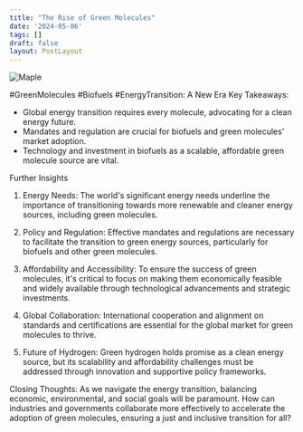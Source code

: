 ```yaml
---
title: "The Rise of Green Molecules"
date: '2024-05-06'
tags: []
draft: false
layout: PostLayout
---
```


<div className="flex justify-center">
  <div className="my-1 w-full px-2 xl:my-1 xl:w-1/2 xl:px-2">
    <img src="https://img.youtube.com/vi/k3bE80D4Njg/0.jpg" alt="Maple" className="mx-auto h-58 w-auto" />
  </div>
</div>

#GreenMolecules #Biofuels #EnergyTransition: A New Era
Key Takeaways:
- Global energy transition requires every molecule, advocating for a clean energy future.
- Mandates and regulation are crucial for biofuels and green molecules' market adoption.
- Technology and investment in biofuels as a scalable, affordable green molecule source are vital.

Further Insights
1. Energy Needs:
The world's significant energy needs underline the importance of transitioning towards more renewable and cleaner energy sources, including green molecules.

2. Policy and Regulation:
Effective mandates and regulations are necessary to facilitate the transition to green energy sources, particularly for biofuels and other green molecules.

3. Affordability and Accessibility:
To ensure the success of green molecules, it's critical to focus on making them economically feasible and widely available through technological advancements and strategic investments.

4. Global Collaboration:
International cooperation and alignment on standards and certifications are essential for the global market for green molecules to thrive.

5. Future of Hydrogen:
Green hydrogen holds promise as a clean energy source, but its scalability and affordability challenges must be addressed through innovation and supportive policy frameworks.

Closing Thoughts:
As we navigate the energy transition, balancing economic, environmental, and social goals will be paramount. How can industries and governments collaborate more effectively to accelerate the adoption of green molecules, ensuring a just and inclusive transition for all?
